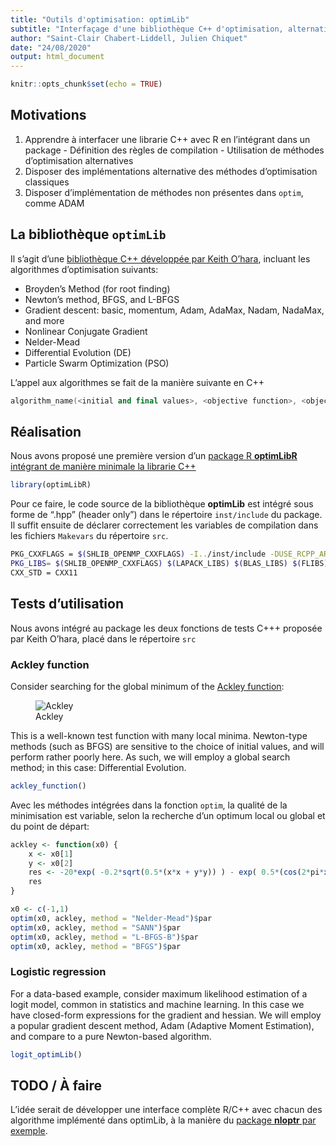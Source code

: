 ```yaml
---
title: "Outils d'optimisation: optimLib"
subtitle: "Interfaçage d'une bibliothèque C++ d'optimisation, alternative à `optim`"
author: "Saint-Clair Chabert-Liddell, Julien Chiquet"
date: "24/08/2020"
output: html_document
---
```


```r
knitr::opts_chunk$set(echo = TRUE)
```


## Motivations

  1. Apprendre à interfacer une librarie C++ avec R en l'intégrant dans un package
    - Définition des règles de compilation
    - Utilisation de méthodes d'optimisation alternatives
  2. Disposer des implémentations alternative des méthodes d'optimisation classiques 
  3. Disposer d'implémentation de méthodes non présentes dans `optim`, comme ADAM

## La bibliothèque `optimLib`

Il s'agit d'une [bibliothèque C++ développée par Keith O'hara ](https://github.com/kthohr/optim), incluant les algorithmes d'optimisation suivants:

* Broyden's Method (for root finding)
* Newton's method, BFGS, and L-BFGS
* Gradient descent: basic, momentum, Adam, AdaMax, Nadam, NadaMax, and more
* Nonlinear Conjugate Gradient
* Nelder-Mead
* Differential Evolution (DE)
* Particle Swarm Optimization (PSO)

L'appel aux algorithmes se fait de la manière suivante en C++

```cpp
algorithm_name(<initial and final values>, <objective function>, <objective function data>);
```

## Réalisation

Nous avons proposé une première version d'un [package R **optimLibR** intégrant de manière minimale la librarie C++](https://github.com/StateOfTheR/optimLibR)

```r
library(optimLibR)
```

Pour ce faire, le code source de la bibliothèque **optimLib** est intégré sous forme de ".hpp" (header only") dans le répertoire `inst/include` du package. Il suffit ensuite de déclarer correctement les variables de compilation dans les fichiers `Makevars` du répertoire ` src`.

```bash
PKG_CXXFLAGS = $(SHLIB_OPENMP_CXXFLAGS) -I../inst/include -DUSE_RCPP_ARMADILLO
PKG_LIBS= $(SHLIB_OPENMP_CXXFLAGS) $(LAPACK_LIBS) $(BLAS_LIBS) $(FLIBS)
CXX_STD = CXX11
```

## Tests d'utilisation

Nous avons intégré au package les deux fonctions de tests C+++ proposée par Keith O'hara, placé dans le répertoire `src`

### Ackley function

Consider searching for the global minimum of the [Ackley function](https://en.wikipedia.org/wiki/Ackley_function):

![Ackley](ackley_fn_3d.png)

This is a well-known test function with many local minima. Newton-type methods (such as BFGS) are sensitive to the choice of initial values, and will perform rather poorly here. As such, we will employ a global search method; in this case: Differential Evolution.


```r
ackley_function()
```

Avec les méthodes intégrées dans la fonction `optim`, la qualité de la minimisation est variable, selon la recherche d'un optimum local ou global et du point de départ:

```r
ackley <- function(x0) {
    x <- x0[1]
    y <- x0[2]
    res <- -20*exp( -0.2*sqrt(0.5*(x*x + y*y)) ) - exp( 0.5*(cos(2*pi*x) + cos(2*pi*y)) ) + 20 + exp(1)
    res
}

x0 <- c(-1,1)
optim(x0, ackley, method = "Nelder-Mead")$par
optim(x0, ackley, method = "SANN")$par
optim(x0, ackley, method = "L-BFGS-B")$par
optim(x0, ackley, method = "BFGS")$par
```

### Logistic regression

For a data-based example, consider maximum likelihood estimation of a logit model, common in statistics and machine learning. In this case we have closed-form expressions for the gradient and hessian. We will employ a popular gradient descent method, Adam (Adaptive Moment Estimation), and compare to a pure Newton-based algorithm.

```r
logit_optimLib()
```

## TODO / À faire

L'idée serait de développer une interface complète R/C++ avec chacun des algorithme implémenté dans optimLib, à la manière du [package **nloptr** par exemple](https://cran.r-project.org/web/packages/nloptr/index.html).



